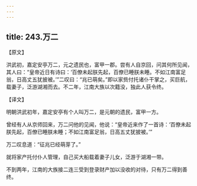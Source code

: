 ```yaml
---
---
---
```

title: 243.万二
---



【原文】

洪武初，嘉定安亭万二，元之遗民也，富甲一郡。尝有人自京回，问其何所见闻，其人曰：“皇帝近日有诗曰：‘百僚未起朕先起，百僚已睡朕未睡。不如江南富足翁，日高丈五犹披被。’”二叹曰：“兆已萌矣。”即以家赀付托诸仆干掌之，买巨航，载妻子，泛游湖湘而去。不二年，江南大族以次籍没，独此人获令终。

【译文】

明朝洪武初年，嘉定安亭有个人叫万二，是元朝的遗民，富甲一方。

曾经有人从京师回来，万二问他的见闻，他说：“皇帝近来作了一首诗：‘百僚未起朕先起，百僚已睡朕未睡；不如江南富足翁，日高五丈犹披被。’”

万二叹息道：“征兆已经萌芽了。”

就将家产托付仆人管理，自己买大船载着妻子儿女，泛游于湖湘一带。

不到两年，江南的大族接二连三受到登录财产加以没收的对待，只有万二得到善终。